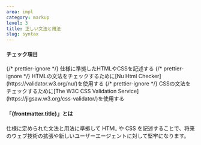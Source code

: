 ```yaml
---
area: impl
category: markup
level: 3
title: 正しい文法と用法
slug: syntax
---
```



#### チェック項目

<Checkpoint>
  {/* prettier-ignore */}
  <span slot="title">仕様に準拠したHTMLやCSSを記述する</span>
</Checkpoint>

<Checkpoint>
  {/* prettier-ignore */}
  <span slot="title">HTMLの文法をチェックするために[Nu Html Checker](https://validator.w3.org/nu/)を使用する</span>
</Checkpoint>

<Checkpoint>
  {/* prettier-ignore */}
  <span slot="title">CSSの文法をチェックするために[The W3C CSS Validation Service](https://jigsaw.w3.org/css-validator/)を使用する</span>
</Checkpoint>

#### 「{frontmatter.title}」とは

仕様に定められた文法と用法に準拠して HTML や CSS を記述することで、将来のウェブ技術の拡張や新しいユーザーエージェントに対して堅牢になります。
